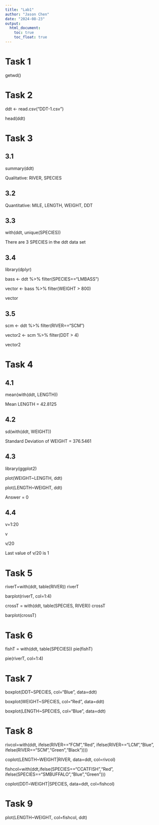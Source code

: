 ```yaml
---
title: "Lab1"
author: "Jason Chen"
date: "2024-08-23"
output: 
  html_document:
    toc: true
    toc_float: true
---
```


# Task 1
  getwd()

# Task 2
  ddt <- read.csv("DDT-1.csv")
  
  head(ddt)

# Task 3
## 3.1
  summary(ddt)
  
  Qualitative: RIVER, SPECIES

## 3.2
  Quantitative: MILE, LENGTH, WEIGHT, DDT
  
## 3.3
  with(ddt, unique(SPECIES))

  There are 3 SPECIES in the ddt data set
  
## 3.4
  library(dplyr)
  
  bass <- ddt %>% filter(SPECIES=="LMBASS")
  
  vector <- bass %>% filter(WEIGHT > 800)
  
  vector
  
## 3.5
  scm <- ddt %>% filter(RIVER=="SCM")
  
  vector2 <- scm %>% filter(DDT > 4)

  vector2

# Task 4

## 4.1
  mean(with(ddt, LENGTH))
  
  Mean LENGTH = 42.8125
  
## 4.2
  sd(with(ddt, WEIGHT))

  Standard Deviation of WEIGHT = 376.5461
  
## 4.3
  library(ggplot2)

  plot(WEIGHT~LENGTH, ddt)

  plot(LENGTH~WEIGHT, ddt)

  Answer = 0

## 4.4
  v=1:20
  
  v
  
  v/20
  
  Last value of v/20 is 1
  
# Task 5
  riverT=with(ddt, table(RIVER))
  riverT
  
  barplot(riverT, col=1:4)

  crossT = with(ddt, table(SPECIES, RIVER))
  crossT
  
  barplot(crossT)
  
# Task 6
  fishT = with(ddt, table(SPECIES))
  pie(fishT)
  
  pie(riverT, col=1:4)
  
# Task 7
  boxplot(DDT~SPECIES, col="Blue", data=ddt)

  boxplot(WEIGHT~SPECIES, col="Red", data=ddt)
  
  boxplot(LENGTH~SPECIES, col="Blue", data=ddt)
  
# Task 8
  rivcol=with(ddt, ifelse(RIVER=="FCM","Red",
                      ifelse(RIVER=="LCM","Blue",
                          ifelse(RIVER=="SCM","Green","Black"))))

  coplot(LENGTH~WEIGHT|RIVER, data=ddt, col=rivcol)

  fishcol=with(ddt,ifelse(SPECIES=="CCATFISH","Red",
                      ifelse(SPECIES=="SMBUFFALO","Blue","Green")))

  coplot(DDT~WEIGHT|SPECIES, data=ddt, col=fishcol)

# Task 9
  plot(LENGTH~WEIGHT, col=fishcol, ddt)

